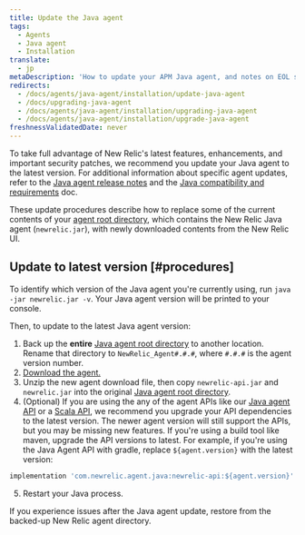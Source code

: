 ```yaml
---
title: Update the Java agent
tags:
  - Agents
  - Java agent
  - Installation
translate:
  - jp
metaDescription: 'How to update your APM Java agent, and notes on EOL support for early agent versions.'
redirects:
  - /docs/agents/java-agent/installation/update-java-agent
  - /docs/upgrading-java-agent
  - /docs/agents/java-agent/installation/upgrading-java-agent
  - /docs/agents/java-agent/installation/upgrade-java-agent
freshnessValidatedDate: never
---
```


To take full advantage of New Relic's latest features, enhancements, and important security patches, we recommend you update your Java agent to the latest version. For additional information about specific agent updates, refer to the [Java agent release notes](/docs/release-notes/agent-release-notes/java-release-notes) and the [Java compatibility and requirements](/docs/apm/agents/java-agent/getting-started/compatibility-requirements-java-agent) doc.

These update procedures describe how to replace some of the current contents of your [agent root directory](/docs/agents/manage-apm-agents/troubleshooting/find-agent-root-directory#java-agent), which contains the New Relic Java agent (`newrelic.jar`), with newly downloaded contents from the New Relic UI.

## Update to latest version [#procedures]

To identify which version of the Java agent you're currently using, run `java -jar newrelic.jar -v`. Your Java agent version will be printed to your console.

Then, to update to the latest Java agent version:

1. Back up the <DNT>**entire**</DNT> [Java agent root directory](/docs/agents/manage-apm-agents/troubleshooting/find-agent-root-directory#java-agent) to another location. Rename that directory to `NewRelic_Agent#.#.#`, where `#.#.#` is the agent version number.
2. [Download the agent.](/docs/release-notes/agent-release-notes/java-release-notes)
3. Unzip the new agent download file, then copy `newrelic-api.jar` and `newrelic.jar` into the original [Java agent root directory](/docs/agents/manage-apm-agents/troubleshooting/find-agent-root-directory#java-agent).
4. (Optional) If you are using the any of the agent APIs like our [Java agent API](/docs/apm/agents/java-agent/api-guides/guide-using-java-agent-api/) or a [Scala API](/docs/apm/agents/java-agent/frameworks/scala-installation-java/#using-the-scala-api), we recommend you upgrade your API dependencies to the latest version. The newer agent version will still support the APIs, but you may be missing new features. If you're using a build tool like maven, upgrade the API versions to latest. For example, if you're using the Java Agent API with gradle, replace `${agent.version}` with the latest version:

  
  ```groovy
  implementation 'com.newrelic.agent.java:newrelic-api:${agent.version}'
  ```

5. Restart your Java process.

If you experience issues after the Java agent update, restore from the backed-up New Relic agent directory.
